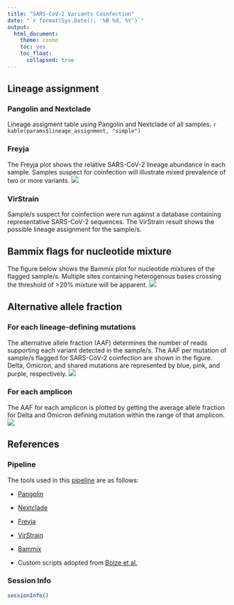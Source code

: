```yaml
---
title: "SARS-CoV-2 Variants Coinfection"
date: "`r format(Sys.Date(), '%B %d, %Y')`"
output: 
  html_document:
    theme: cosmo
    toc: yes
    toc_float:
      collapsed: true
---
```

## Lineage assignment
 
### Pangolin and Nextclade 
 Lineage assigment table using Pangolin and Nextclade of all samples.
 ```r
 kable(params$lineage_assignment, "simple")
 ```

### Freyja
  The Freyja plot shows the relative SARS-CoV-2 lineage abundance in each sample. Samples suspect for coinfection will illustrate mixed prevalence of two or more variants. 
 ![](`r params$freyja_plot`)

### VirStrain
 
 Sample/s suspect for coinfection were run against a database containing representative SARS-CoV-2 sequences. The VirStrain result shows the possible lineage assignment for the sample/s.

## Bammix flags for nucleotide mixture
  The figure below shows the Bammix plot for nucleotide mixtures of the flagged sample/s. Multiple sites containing heterogenous bases crossing the threshold of >20% mixture will be apparent. 
 ![](`r params$bammix_plot`)

## Alternative allele fraction

### For each lineage-defining mutations
 The alternative allele fraction (AAF) determines the number of reads supporting each variant detected in the sample/s. The AAF per mutation of sample/s flagged for SARS-CoV-2 coinfection are shown in the figure. Delta, Omicron, and shared mutations are represented by blue, pink, and purple, respectively. 
 ![](`r params$aafplot_mut`)

### For each amplicon
  The AAF for each amplicon is plotted by getting the average allele fraction for Delta and Omicron defining mutation within the range of that amplicon.
 ![](`r params$aafplot_amp`)
  
## References {.tabset .tabset-fade}
### Pipeline
 The tools used in this [pipeline](https://github.com/lanadelrea/CoPi) are as follows: 

 - [Pangolin](https://github.com/cov-lineages/pangolin) 

 - [Nextclade](https://github.com/nextstrain/nextclade)

 - [Freyja](https://github.com/andersen-lab/Freyja)

 - [VirStrain](https://github.com/liaoherui/VirStrain)

 - [Bammix](https://github.com/chrisruis/bammix)

 - Custom scripts adopted from [Bolze et al.](doi: 10.1016/j.medj.2022.10.002) 

### Session Info
 ```r
 sessionInfo()
 ```